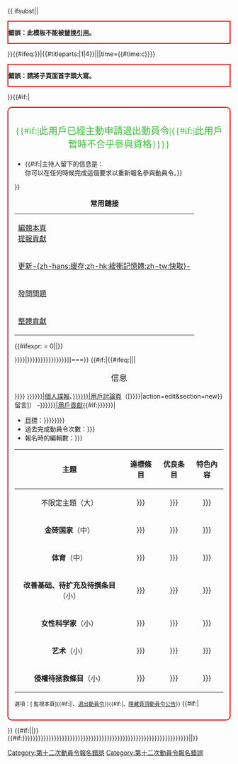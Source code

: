 {{ {{{|safesubst:}}}ifsubst||<div style="border:2px solid red;">
<span class="error">'''錯誤：此模板不能被[[Help:替换引用|替换引用]]。'''</span></div>[[Category:第十二次動員令報名錯誤]]}}{{#ifeq:{{ucfirst:{{#titleparts:{{FULLPAGENAME}}|1|4}}}}|{{#titleparts:{{FULLPAGENAME}}|1|4}}||{{move|Wikipedia:動員令/第十二次動員令/個人貢獻/{{ucfirst:{{#titleparts:{{FULLPAGENAME}}|1|4}}}}|time={{#time:c}}}}<div style="border:2px solid red;">
<span class="error">'''錯誤：請將子頁面首字頭大寫。'''</span></div>[[Category:第十二次動員令報名錯誤]]}}{{#if:{{{retired|}}}{{{disq||}}}|<div style="border: 2px solid red; background: transparent; padding: 1em; -moz-border-radius: 10px; -webkit-border-radius: 10px;" class="plainlinks">
<div style="color:#36BF36; font-size:150%; font-family:微軟正黑體, 微软雅黑, 新細明體; " align="center">{{#if:{{{retired|}}}|此用戶已經主動申請退出動員令|{{#if:{{{disq|}}}|此用戶暫時不合乎參與資格}}}}</div>
* {{#if:{{{disq|}}}|主持人留下的信息是：{{{disq|}}}<br/>你可以在任何時候完成這個要求以重新報名參與動員令。}}
{{HideH
|Head         = 檢視此用戶的貢獻
|FrameStyle   = border:none; 
|HeadStyle    = background-color: transparent; text-align: left; font-weight: none;
|ContentStyle = background-color: transparent; 一
}}
[[Category:第十二次動員令已取消的報名|{{SUBPAGENAME}}]]
}}
{| align="right" style="border:1px solid #E8E8E8; margin-bottom:10px; padding:3px 10px; vertical-align:top; box-shadow: 0px 1px 3px rgba(0, 0, 0, 0.08); {{gradient|#fff|#73E68C|vertical}}; {{border-radius|10px}};"
|+'''常用鏈接'''
|-
| [[Special:Editpage/{{FULLPAGENAME}}|<span class="mw-ui-button mw-ui-progressive" title="修改您的個人貢獻">編輯本頁<br />提報貢獻</span>]]
|-
| [[Special:Purge/{{FULLPAGENAME}}|<span class="mw-ui-button" title="更新本頁的快取">更新-{zh-hans:缓存;zh-hk:緩衝記憶體;zh-tw:快取}-</span>]]
|-
| [[Special:NewSection/Wikipedia talk:動員令/第十二次動員令|<span class="mw-ui-button" title="於動員令的討論頁留言，查詢動員令、報告分數計算錯誤或其他事項">發問問題</span>]]
|-
| [[Wikipedia:動員令/第十二次動員令/整體貢獻|<span class="mw-ui-button" title="瀏覽本次動員令所有貢獻">整體貢獻</span>]]
|}
<div id="DC12notice_usercontop" style="background-color:transparent; ">
{{#ifexpr:{{{display_notice|1}}} = 0||{{DC12/con_table/header}}}}
</div>
{{NoEdit|===[[User:{{{realusername|{{{真用戶名|{{{真用户名|Example}}}}}}}}}|{{{myname|{{{簽名|{{{签名|{{{realusername|{{{真用戶名|{{{真用户名|Example}}}}}}}}}}}}}}}}}}]]===}}
{{#if:{{{topmsg|}}}|{{#ifeq:{{REVISIONUSER}}|{{SUBPAGENAME}}||<div style="border: 5px solid {{#ifeq:{{{topmsg_type|}}}|warning|#FF0000|#006400}}; background-color: {{#ifeq:{{{topmsg_type|}}}|warning|#FF8080|#98FB98}}; font-align:center; font-size:105%; -moz-border-radius: 5px; -webkit-border-radius: 5px; border-radius:5px; "><center style="font-size:125%;">信息</center>

{{{topmsg|}}}</div>}}}}
[[Wikipedia:動員令/第十二次動員令/個人諜報#con-{{{realusername|{{{myname|{{{真用戶名|top}}}}}}}}}|個人諜報]]、[[User talk:{{{realusername|{{{真用戶名|{{{真用户名|Example}}}}}}}}}|用戶討論頁]]（<span class="plainlinks">[{{fullurl:User talk:{{{realusername|{{{真用戶名|{{{真用户名|Example}}}}}}}}}|action=edit&section=new}} 留言]</span>） -[[Special:Contributions/{{{realusername|{{{真用戶名|{{{真用户名|Example}}}}}}}}}|用戶貢獻]]{{#if:{{{target|{{{目標|{{{目标|}}}}}}}}}|
* <abbr title="您在是次動員令對自己的期望和目標，不會影響完成與否，亦不會影響得分">目標</abbr>：{{{target|{{{目標|{{{目标|}}}}}}}}}}}
* 過去完成動員令次數：{{{參與數|{{{参与数|未知，請填入參數「參與數」}}}}}}
* 報名時的編輯數：{{{编辑数|{{{編輯數|未知，請填入參數「編輯數」}}}}}}
{| class="wikitable"
!align="center"| '''主題'''
!align="center"| '''達標條目'''
!align="center"| '''优良条目'''
!align="center"| '''特色內容'''
|-
!不限定主題（大）
|{{clear}}
{{{大動員令達標條目|{{{大动员令达标条目|}}}}}}
|{{clear}}
{{{大動員令優良條目|{{{大动员令优良条目|}}}}}}
|{{clear}}
{{{大動員令特色內容|{{{大动员令特色內容|}}}}}}
|-
!'''金砖国家'''（中）
|{{clear}}
{{{金磚國家達標條目|{{{金砖国家达标条目|}}}}}}
|{{clear}}
{{{金磚國家優良條目|{{{金砖国家优良条目|}}}}}}
|{{clear}}
{{{金磚國家特色內容|{{{金砖国家特色內容|}}}}}}
|-
!'''体育'''（中）
|{{clear}}
{{{體育達標條目|{{{体育达标条目|}}}}}}
|{{clear}}
{{{體育優良條目|{{{体育优良条目|}}}}}}
|{{clear}}
{{{體育特色內容|{{{体育特色內容|}}}}}}
|-
!'''改善基础、待扩充及待撰条目'''（小）
|{{clear}}
{{{基礎及待撰達標條目|{{{基础及待撰达标条目|}}}}}}
|{{clear}}
{{{基礎及待撰優良條目|{{{基础及待撰优良条目|}}}}}}
|{{clear}}
{{{基礎及待撰特色內容|{{{基础及待撰特色內容|}}}}}}
|-
!'''女性科学家'''（小）
|{{clear}}
{{{女性科學家達標條目|{{{女性科学家达标条目|}}}}}}
|{{clear}}
{{{女性科學家優良條目|{{{女性科学家优良条目|}}}}}}
|{{clear}}
{{{女性科學家特色內容|{{{女性科学家特色內容|}}}}}}
|-
!'''艺术'''（小）
|{{clear}}
{{{藝術達標條目|{{{艺术达标条目|}}}}}}
|{{clear}}
{{{藝術優良條目|{{{艺术优良条目|}}}}}}
|{{clear}}
{{{藝術特色內容|{{{艺术特色內容|}}}}}}
|-
!'''侵權待拯救條目'''（小）
|{{clear}}
{{{侵權待改善條目達標條目|{{{侵权待改善條目达标条目|}}}}}}
|{{clear}}
{{{侵權待改善條目優良條目|{{{侵权待改善條目优良条目|}}}}}}
|{{clear}}
{{{侵權待改善條目特色內容|{{{侵权待改善條目特色內容|}}}}}}
|}
<span style="font-size:85%" class="plainlinks">選項：[{{fullurl:{{FULLPAGENAME}}|action=watch}} <span title="將本頁列入監視清單，點選此處後請再確認">監視本頁</span>]{{#if:{{{disq|}}}{{{retired|}}}||、[[Wikipedia:動員令/第十二次動員令/退出動員令|<span title="退出參與是次動員令（慎用！）的設定方式">退出動員令</span>]]}}{{#if:{{{display_notice}}}|、[[Wikipedia:動員令/第十二次動員令/隱藏公告|<span title="隱藏本頁頭部公告的設定方式">隱藏頁頂動員令公告</span>]]}}</span>
{{#if:{{{retired|}}}{{{disq||}}}|{{HideF}}</div>}}
<includeonly>{{#if:{{{cat|}}}||[[Category:第十二次動員令個人貢獻頁|{{SUBPAGENAME}}]]}}
{{#if:{{{大動員令達標條目|{{{大动员令达标条目|}}}}}}{{{大動員令優良條目|{{{大动员令优良条目|}}}}}}{{{大動員令特色內容|{{{大动员令特色內容|}}}}}}{{{金磚國家達標條目|{{{金砖国家达标条目|}}}}}}{{{金磚國家優良條目|{{{金砖国家优良条目|}}}}}}{{{金磚國家特色內容|{{{金砖国家特色內容|}}}}}}{{{基礎及待撰達標條目|{{{基础及待撰达标条目|}}}}}}{{{基礎及待撰優良條目|{{{基础及待撰优良条目|}}}}}}{{{基礎及待撰特色內容|{{{基础及待撰特色內容|}}}}}}{{{體育達標條目|{{{体育达标条目|}}}}}}{{{體育優良條目|{{{体育优良条目|}}}}}}{{{體育特色內容|{{{体育特色內容|}}}}}}{{{女性科學家達標條目|{{{女性科学家达标条目|}}}}}}{{{女性科學家優良條目|{{{女性科学家优良条目|}}}}}}{{{女性科學家特色內容|{{{女性科学家特色內容|}}}}}}{{{藝術達標條目|{{{艺术达标条目|}}}}}}{{{藝術優良條目|{{{艺术优良条目|}}}}}}{{{藝術特色內容|{{{艺术特色內容|}}}}}}{{{侵權待改善條目達標條目|{{{侵权待改善條目达标条目|}}}}}}{{{侵權待改善條目優良條目|{{{侵权待改善條目优良条目|}}}}}}{{{侵權待改善條目特色內容|{{{侵权待改善條目特色內容|}}}}}}||{{DC12/con_table/nocontribution}}}}</includeonly>